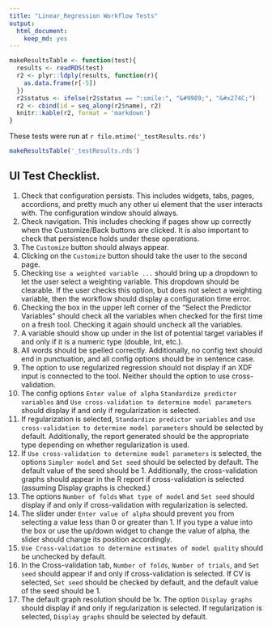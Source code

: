 ```yaml
---
title: "Linear_Regression Workflow Tests"
output: 
  html_document: 
    keep_md: yes
---
```


```r
makeResultsTable <- function(test){
  results <- readRDS(test)
  r2 <- plyr::ldply(results, function(r){
    as.data.frame(r[-5])
  })
  r2$status <- ifelse(r2$status == ":smile:", "&#9989;", "&#x274C;")
  r2 <- cbind(id = seq_along(r2$name), r2)
  knitr::kable(r2, format = 'markdown')
}
```

These tests were run at `r file.mtime('_testResults.rds')`


```r
makeResultsTable('_testResults.rds')
```


## UI Test Checklist.

1. Check that configuration persists. This includes widgets, tabs, pages, accordions, and pretty much any other ui element that the user interacts with. The configuration window should always.
2. Check navigation. This includes checking if pages show up correctly when the Customize/Back buttons are clicked. It is also important to check that persistence holds under these operations.
3. The `Customize` button should always appear.
4. Clicking on the `Customize` button should take the user to the second page.
5. Checking `Use a weighted variable ...` should bring up a dropdown to let the user select a weighting variable. This dropdown should be clearable. If the user checks this option, but does not select a weighting variable, then the workflow should display a configuration time error.
6. Checking the box in the upper left corner of the "Select the Predictor Variables" should check all the variables when checked for the first time on a fresh tool. Checking it again should uncheck all the variables.
7. A variable should show up under in the list of potential target variables if and only if it is a numeric type (double, Int, etc.).
8. All words should be spelled correctly. Additionally, no config text should end in punctuation, and all config options should be in sentence case.
9. The option to use regularized regression should not display if an XDF input is connected to the tool. Neither should the option to use cross-validation.
10. The config options `Enter value of alpha` `Standardize predictor variables` and `Use cross-validation to determine model parameters` should display if and only if regularization is selected.
11. If regularization is selected, `Standardize predictor variables` and `Use cross-validation to determine model parameters` should be selected by default. Additionally, the report generated should be the appropriate type depending on whether regularization is used.
12. If `Use cross-validation to determine model parameters` is selected, the options `Simpler model` and `Set seed` should be selected by default. The default value of the seed should be 1. Additionally, the cross-validation graphs should appear in the R report if cross-validation is selected (assuming Display graphs is checked.)
13. The options `Number of folds` `What type of model` and `Set seed` should display if and only if cross-validation with regularization is selected.
14. The slider under `Enter value of alpha` should prevent you from selecting a value less than 0 or greater than 1. If you type a value into the box or use the up/down widget to change the value of alpha, the slider should change its position accordingly.
15. `Use Cross-validation to determine estimates of model quality` should be unchecked by default. 
16. In the Cross-validation tab, `Number of folds`, `Number of trials`, and `Set seed` should appear if and only if cross-validation is selected. If CV is selected, `Set seed` should be checked by default, and the default value of the seed should be 1.
17. The default graph resolution should be 1x. The option `Display graphs` should display if and only if regularization is selected. If regularization is selected, `Display graphs` should be selected by default.